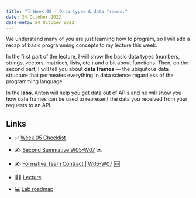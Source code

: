 ---
title: "🗓️ Week 05 - Data types & data frames."
date: 24 October 2022
date-meta: 24 October 2022
---

We understand many of you are just learning how to program, so I will add a recap of basic programming concepts to my lecture this week. 

In the first part of the lecture, I will show the basic data types (numbers, strings, vectors, matrices, lists, etc.) and a bit about functions.  Then, on the second part, I will tell you about **data frames** — the ubiquitous data structure that permeates everything in data science regardless of the programming language.

In the <strong>labs</strong>, Anton will help you get data out of APIs and he will show you how data frames can be used to represent the data you received from your requests to an API.

## Links

- ✅ [Week 05 Checklist](/weeks/week05/checklist.qmd)

- ✍️ [Second Summative W05-W07](#) 🔜 

- ✍️ [Formative Team Contract | W05-W07](/assessments/formative2.qmd) 🆕

- 👨‍🏫 [Lecture](/weeks/week05/lecture.qmd)

- 💻 [Lab roadmap](/weeks/week05/lab.qmd)